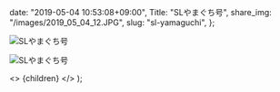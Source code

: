 
  date: "2019-05-04 10:53:08+09:00",
  Title: "SLやまぐち号",
  share_img: "/images/2019_05_04_12.JPG",
  slug: "sl-yamaguchi",
};

![SLやまぐち号](/images/2019_05_04_12.JPG)

![SLやまぐち号](/images/2019_05_04_13.JPG)

  <>
    <Head>
      <title>{meta.Title} | 異郷好実</title>
    </Head>
    <PostLayout meta={meta}>{children}</PostLayout>
  </>
);
